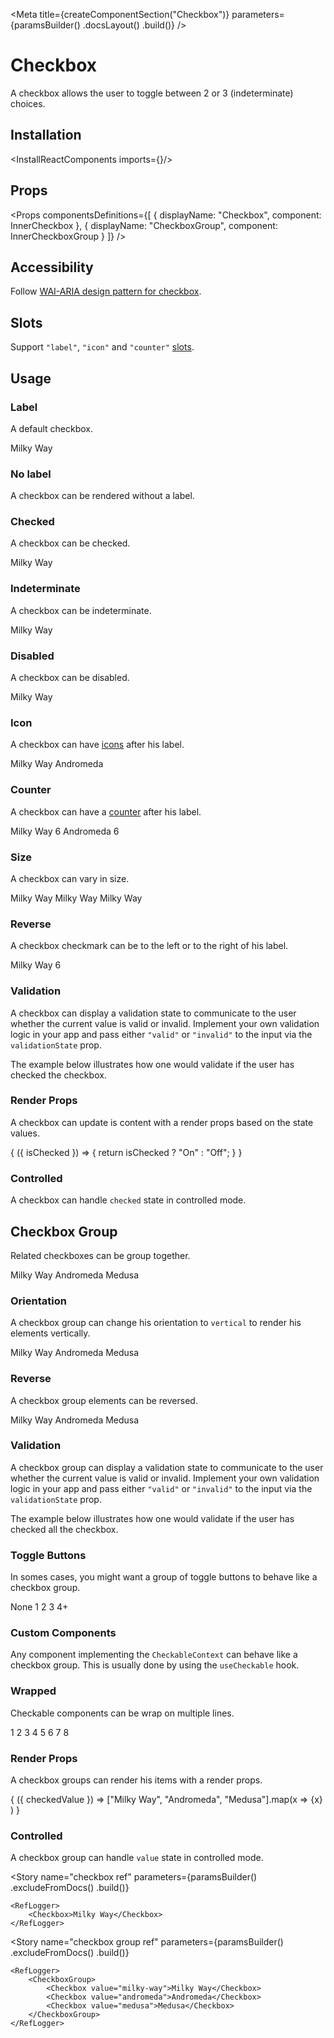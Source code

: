 
<Meta
    title={createComponentSection("Checkbox")}
    parameters={paramsBuilder()
        .docsLayout(<ReactComponentsLayout sourcePath="/packages/react-components/src/checkbox/src" />)
        .build()}
/>

# Checkbox

A checkbox allows the user to toggle between 2 or 3 (indeterminate) choices.

## Installation

<InstallReactComponents imports={<Imports />}/>

## Props

<Props
    componentsDefinitions={[
        { displayName: "Checkbox", component: InnerCheckbox },
        { displayName: "CheckboxGroup", component: InnerCheckboxGroup }
    ]}
/>

## Accessibility

Follow [WAI-ARIA design pattern for checkbox](https://www.w3.org/TR/wai-aria-practices/#checkbox).

## Slots

Support `"label"`, `"icon"` and `"counter"` [slots](?path=/docs/getting-started-slots--page).

## Usage

### Label

A default checkbox.

<Preview>
    <Story name="default">
        <Checkbox>Milky Way</Checkbox>
    </Story>
</Preview>

### No label

A checkbox can be rendered without a label.

<Preview>
    <Story name="no label">
        <Checkbox />
    </Story>
</Preview>

### Checked

A checkbox can be checked.

<Preview>
    <Story name="checked">
        <Checkbox defaultChecked>Milky Way</Checkbox>
    </Story>
</Preview>

### Indeterminate

A checkbox can be indeterminate.

<Preview>
    <Story name="indeterminate">
        <Checkbox defaultIndeterminate>Milky Way</Checkbox>
    </Story>
</Preview>

### Disabled

A checkbox can be disabled.

<Preview>
    <Story name="disabled">
        <Checkbox disabled>Milky Way</Checkbox>
    </Story>
</Preview>

### Icon

A checkbox can have [icons](?path=/docs/materials-icons--page) after his label.

<Preview>
    <Story name="icon">
        <Inline>
            <Checkbox>
                <Text>Milky Way</Text>
                <InfoIcon />
            </Checkbox>
            <Checkbox>
                <Text>Andromeda</Text>
                <IconList>
                    <InfoIcon /><HelpIcon />
                </IconList>
            </Checkbox>
        </Inline>
    </Story>
</Preview>

### Counter

A checkbox can have a [counter](?path=/docs/components-counter--default-story) after his label.

<Preview>
    <Story name="counter">
        <Inline>
            <Checkbox>
                <Text>Milky Way</Text>
                <Counter>6</Counter>
            </Checkbox>
            <Checkbox>
                <Text>Andromeda</Text>
                <Counter variant="divider">6</Counter>
            </Checkbox>
        </Inline>
    </Story>
</Preview>

### Size

A checkbox can vary in size.

<Preview>
    <Story name="size">
        <Inline align="end">
            <Checkbox size="sm">Milky Way</Checkbox>
            <Checkbox>Milky Way</Checkbox>
            <Checkbox size="lg">Milky Way</Checkbox>
        </Inline>
    </Story>
</Preview>

### Reverse

A checkbox checkmark can be to the left or to the right of his label.

<Preview>
    <Story name="reverse">
        <Checkbox reverse>
            <Text>Milky Way</Text>
            <InfoIcon />
            <Counter variant="divider">6</Counter>
        </Checkbox>
    </Story>
</Preview>

### Validation

A checkbox can display a validation state to communicate to the user whether the current value is valid or invalid. Implement your own validation logic in your app and pass either `"valid"` or `"invalid"` to the input via the `validationState` prop.

The example below illustrates how one would validate if the user has checked the checkbox.

<FilePreview filePath="/checkbox/stories/CheckedValidation">
    <CheckedValidation />
</FilePreview>

### Render Props

A checkbox can update is content with a render props based on the state values.

<Preview>
    <Story name="render props">
        <Checkbox>
            {
                ({ isChecked }) => {
                    return isChecked ? "On" : "Off";
                }
            }
        </Checkbox>
    </Story>
</Preview>

### Controlled

A checkbox can handle `checked` state in controlled mode.

<FilePreview filePath="/checkbox/stories/ControlledCheckbox">
    <ControlledCheckbox />
</FilePreview>

## Checkbox Group

Related checkboxes can be group together.

<Preview>
    <Story name="checkbox group">
        <CheckboxGroup>
            <Checkbox value="milky-way">Milky Way</Checkbox>
            <Checkbox value="andromeda">Andromeda</Checkbox>
            <Checkbox value="medusa">Medusa</Checkbox>
        </CheckboxGroup>
    </Story>
</Preview>

### Orientation

A checkbox group can change his orientation to `vertical` to render his elements vertically.

<Preview>
    <Story name="checkbox group orientation">
        <CheckboxGroup orientation="vertical">
            <Checkbox value="milky-way" >Milky Way</Checkbox>
            <Checkbox value="andromeda">Andromeda</Checkbox>
            <Checkbox value="medusa">Medusa</Checkbox>
        </CheckboxGroup>
    </Story>
</Preview>

### Reverse

A checkbox group elements can be reversed.

<Preview>
    <Story name="checkbox group reverse">
        <CheckboxGroup reverse>
            <Checkbox value="milky-way" >Milky Way</Checkbox>
            <Checkbox value="andromeda">Andromeda</Checkbox>
            <Checkbox value="medusa">Medusa</Checkbox>
        </CheckboxGroup>
    </Story>
</Preview>

### Validation

A checkbox group can display a validation state to communicate to the user whether the current value is valid or invalid. Implement your own validation logic in your app and pass either `"valid"` or `"invalid"` to the input via the `validationState` prop.

The example below illustrates how one would validate if the user has checked all the checkbox.

<FilePreview filePath="/checkbox/stories/AllCheckedValidation">
    <AllCheckedValidation />
</FilePreview>

### Toggle Buttons

In somes cases, you might want a group of toggle buttons to behave like a checkbox group.

<Preview>
    <Story name="toggle buttons">
        <CheckboxGroup gap={2}>
            <ToggleButton value="none" variant="outline">None</ToggleButton>
            <ToggleButton value="1" variant="outline" shape="circular">1</ToggleButton>
            <ToggleButton value="2" variant="outline" shape="circular">2</ToggleButton>
            <ToggleButton value="3" variant="outline" shape="circular">3</ToggleButton>
            <ToggleButton value="4+" variant="outline" shape="circular">4+</ToggleButton>
        </CheckboxGroup>
    </Story>
</Preview>

### Custom Components

Any component implementing the `CheckableContext` can behave like a checkbox group. This is usually done by using the `useCheckable` hook.

<FilePreview filePath="/checkbox/stories/CustomGroup">
    <CustomGroup />
</FilePreview>

### Wrapped

Checkable components can be wrap on multiple lines.

<Preview>
    <Story name="wrap toggle buttons">
        <div style={{ width: "200px" }}>
            <CheckboxGroup wrap gap={2}>
                <ToggleButton value="1" variant="outline" shape="circular">1</ToggleButton>
                <ToggleButton value="2" variant="outline" shape="circular">2</ToggleButton>
                <ToggleButton value="3" variant="outline" shape="circular">3</ToggleButton>
                <ToggleButton value="4" variant="outline" shape="circular">4</ToggleButton>
                <ToggleButton value="5" variant="outline" shape="circular">5</ToggleButton>
                <ToggleButton value="6" variant="outline" shape="circular">6</ToggleButton>
                <ToggleButton value="7" variant="outline" shape="circular">7</ToggleButton>
                <ToggleButton value="8" variant="outline" shape="circular">8</ToggleButton>
            </CheckboxGroup>
        </div>
    </Story>
</Preview>

### Render Props

A checkbox groups can render his items with a render props.

<Preview>
    <Story name="group render props">
        <CheckboxGroup>
            {
                ({ checkedValue }) =>
                    ["Milky Way", "Andromeda", "Medusa"].map(x =>
                        <Checkbox
                            className={checkedValue && checkedValue.includes(x) ? "primary-500" : undefined}
                            value={x}
                        >
                            {x}
                        </Checkbox>
                    )
            }
        </CheckboxGroup>
    </Story>
</Preview>

### Controlled

A checkbox group can handle `value` state in controlled mode.

<FilePreview filePath="/checkbox/stories/ControlledCheckboxGroup">
    <ControlledCheckboxGroup />
</FilePreview>

<Story
    name="checkbox ref"
    parameters={paramsBuilder()
        .excludeFromDocs()
        .build()}
>
    <RefLogger>
        <Checkbox>Milky Way</Checkbox>
    </RefLogger>
</Story>

<Story
    name="checkbox group ref"
    parameters={paramsBuilder()
        .excludeFromDocs()
        .build()}
>
    <RefLogger>
        <CheckboxGroup>
            <Checkbox value="milky-way">Milky Way</Checkbox>
            <Checkbox value="andromeda">Andromeda</Checkbox>
            <Checkbox value="medusa">Medusa</Checkbox>
        </CheckboxGroup>
    </RefLogger>
</Story>
